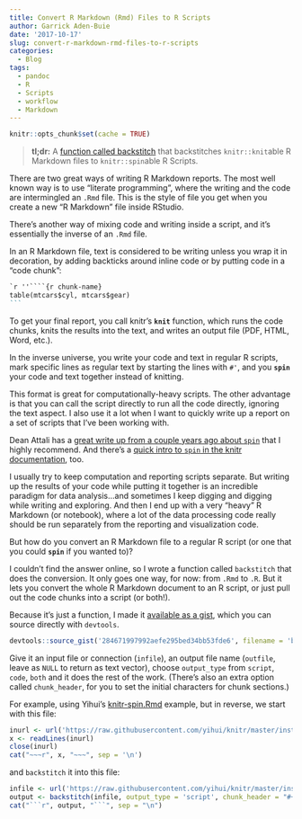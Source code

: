 ```yaml
---
title: Convert R Markdown (Rmd) Files to R Scripts
author: Garrick Aden-Buie
date: '2017-10-17'
slug: convert-r-markdown-rmd-files-to-r-scripts
categories:
  - Blog
tags:
  - pandoc
  - R
  - Scripts
  - workflow
  - Markdown
---
```


```r
knitr::opts_chunk$set(cache = TRUE)
```

> **tl;dr:** A [function called backstitch][gist-link] that backstitches `knitr::knit`able R Markdown files to `knitr::spin`able R Scripts.

There are two great ways of writing R Markdown reports.
The most well known way is to use "literate programming", where the writing and the code are intermingled an `.Rmd` file.
This is the style of file you get when you create a new "R Markdown" file inside RStudio.

There's another way of mixing code and writing inside a script, and it's essentially the inverse of an `.Rmd` file.

In an R Markdown file, text is considered to be writing unless you wrap it in decoration, by adding backticks around inline code or by putting code in a "code chunk":

````markdown
`r ''````{r chunk-name}
table(mtcars$cyl, mtcars$gear)
```
````

To get your final report, you call knitr's **`knit`** function, which runs the code chunks, knits the results into the text, and writes an output file (PDF, HTML, Word, etc.).

In the inverse universe, you write your code and text in regular R scripts, mark specific lines as regular text by starting the lines with `#'`, and you **`spin`** your code and text together instead of knitting.

This format is great for computationally-heavy scripts.
The other advantage is that you can call the script directly to run all the code directly, ignoring the text aspect.
I also use it a lot when I want to quickly write up a report on a set of scripts that I've been working with.

Dean Attali has a [great write up from a couple years ago about `spin`][dean-attali] that I highly recommend.
And there's a [quick intro to `spin` in the knitr documentation][yihui-spin], too.

I usually try to keep computation and reporting scripts separate.
But writing up the results of your code while putting it together is an incredible paradigm for data analysis...and sometimes I keep digging and digging while writing and exploring.
And then I end up with a very "heavy" R Markdown (or notebook), where a lot of the data processing code really should be run separately from the reporting and visualization code.

But how do you convert an R Markdown file to a regular R script (or one that you could **`spin`** if you wanted to)?

I couldn't find the answer online, so I wrote a function called `backstitch` that does the conversion.
It only goes one way, for now: from `.Rmd` to `.R`.
But it lets you convert the whole R Markdown document to an R script, or just pull out the code chunks into a script (or both!).

Because it's just a function, I made it [available as a gist][gist-link], which you can source directly with `devtools`.

```r
devtools::source_gist('284671997992aefe295bed34bb53fde6', filename = 'backstitch.R')
```

Give it an input file or connection (`infile`), an output file name (`outfile`, leave as `NULL` to return as text vector), choose `output_type` from `script`, `code`, `both` and it does the rest of the work.
(There's also an extra option called `chunk_header`, for you to set the initial characters for chunk sections.)

For example, using Yihui's [knitr-spin.Rmd](https://github.com/yihui/knitr/blob/master/inst/examples/knitr-spin.Rmd) example, but in reverse, we start with this file:

```r
inurl <- url('https://raw.githubusercontent.com/yihui/knitr/master/inst/examples/knitr-spin.Rmd')
x <- readLines(inurl)
close(inurl)
cat("~~~r", x, "~~~", sep = '\n')
```

and `backstitch` it into this file:

```r
infile <- url('https://raw.githubusercontent.com/yihui/knitr/master/inst/examples/knitr-spin.Rmd')
output <- backstitch(infile, output_type = 'script', chunk_header = "#+")
cat("```r", output, "```", sep = "\n")
```

[gist-link]: https://gist.github.com/gadenbuie/284671997992aefe295bed34bb53fde6
[dean-attali]: http://deanattali.com/2015/03/24/knitrs-best-hidden-gem-spin/
[yihui-spin]: https://yihui.name/knitr/demo/stitch/